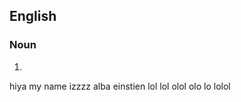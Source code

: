 ==English==

===Noun===
{{en-noun}}

# {{substub}}
hiya my name izzzz alba einstien lol lol olol olo lo lolol